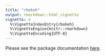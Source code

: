 ```yaml
---
title: "rbokeh"
output: rmarkdown::html_vignette
vignette: >
  %\VignetteIndexEntry{rbokeh}
  %\VignetteEngine{knitr::rmarkdown}
  %\VignetteEncoding{UTF-8}
---
```


Please see the package documentation [here](https://hafen.github.io/rbokeh/).
